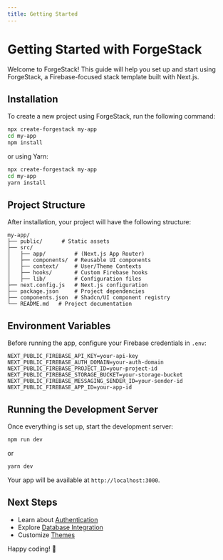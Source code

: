 ```yaml
---
title: Getting Started
---
```


# Getting Started with ForgeStack

Welcome to ForgeStack! This guide will help you set up and start using ForgeStack, a Firebase-focused stack template built with Next.js.

## Installation

To create a new project using ForgeStack, run the following command:

```sh
npx create-forgestack my-app
cd my-app
npm install
```

or using Yarn:

```sh
npx create-forgestack my-app
cd my-app
yarn install
```

## Project Structure

After installation, your project will have the following structure:

```plaintext
my-app/
├── public/      # Static assets
├── src/
│   ├── app/         # (Next.js App Router)
│   ├── components/  # Reusable UI components
│   ├── context/     # User/Theme Contexts
│   ├── hooks/       # Custom Firebase hooks
│   ├── lib/         # Configuration files 
├── next.config.js   # Next.js configuration
├── package.json     # Project dependencies 
├── components.json  # Shadcn/UI component registry
└── README.md   # Project documentation
```

## Environment Variables

Before running the app, configure your Firebase credentials in `.env`:

```
NEXT_PUBLIC_FIREBASE_API_KEY=your-api-key
NEXT_PUBLIC_FIREBASE_AUTH_DOMAIN=your-auth-domain
NEXT_PUBLIC_FIREBASE_PROJECT_ID=your-project-id
NEXT_PUBLIC_FIREBASE_STORAGE_BUCKET=your-storage-bucket
NEXT_PUBLIC_FIREBASE_MESSAGING_SENDER_ID=your-sender-id
NEXT_PUBLIC_FIREBASE_APP_ID=your-app-id
```

## Running the Development Server

Once everything is set up, start the development server:

```sh
npm run dev
```

or

```sh
yarn dev
```

Your app will be available at `http://localhost:3000`.

## Next Steps

- Learn about [Authentication](./usage/authentication)
- Explore [Database Integration](./database)
- Customize [Themes](./theming)

Happy coding! 🚀
